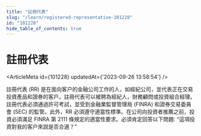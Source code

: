 ```yaml
---
title: "註冊代表"
slug: "/learn/registered-representative-101228"
id: "101228"
hide_table_of_contents: true
---
```



# 註冊代表

<ArticleMeta id={101228} updatedAt={'2023-09-26 13:58:54'} />
<div className='border-solid border-b border-t-0 my-4 border-[var(--ifm-color-gray-300)]' />

註冊代表 (RR) 是在面向客户的金融公司工作的人，如經紀公司，並代表正在交易投資產品和證券的客户。註冊代表可以被聘為經紀人，財務顧問或投資組合經理。註冊代表必須通過許可考試，並受到金融業監督管理局 (FINRA) 和證券交易委員會 (SEC) 的監管。此外，RR 必須遵守適當性標準。在公司向投資者推薦之前，投資必須滿足 FINRA 第 2111 條規定的適當性要求。必須肯定回答以下問題: “這項投資對我的客户來説是否合適？”
